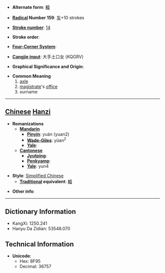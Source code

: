 * '''Alternate form''': [[轅]]

* '''[[Wiktionary:Chinese radical index| Radical]] Number 159''': [[Wiktionary:Chinese radical index 车|车]]+10 strokes

* '''[[Wiktionary:Chinese total strokes index|Stroke number]]''': [[Wiktionary:Chinese total strokes index 14|14]]

* '''Stroke order''': 

* '''[[Wiktionary:Chinese four corner index|Four-Corner System]]''': 

* '''[[Wiktionary:Chinese Cangjie index|Cangjie input]]''': 大手土口女 (KQGRV)

* '''Graphical Significance and Origin''': 

* '''Common Meaning'''
*#[[axle]]
*# [[magistrate]]'s [[office]]
*# surname


----

== [[Chinese]] [[Hanzi]] ==

* '''Romanizations'''
** '''[[Mandarin]]'''
*** '''[[Pinyin]]''': yuán (yuan2)
*** '''[[Wade-Giles]]''': yüan<sup>2</sup>
*** '''[[Yale]]''': 
** '''[[Cantonese]]'''
*** '''[[Jyutping]]''':
*** '''[[Penkyamp]]''': 
*** '''[[Yale]]''': yun4

* '''Style''': [[Simplified Chinese]] 
** '''[[Traditional Chinese|Traditional]] equivalent''': [[轅]]

* '''Other info''': 

----

== Dictionary Information ==

* KangXi: 1250.241
* Hanyu Da Zidian: 53548.070

== Technical Information ==

* '''Unicode''':
** Hex: 8F95
** Decimal: 36757